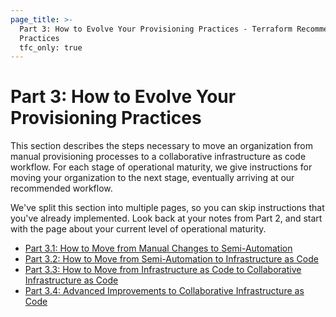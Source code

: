 ```yaml
---
page_title: >-
  Part 3: How to Evolve Your Provisioning Practices - Terraform Recommended
  Practices
  tfc_only: true
---
```


# Part 3: How to Evolve Your Provisioning Practices

This section describes the steps necessary to move an organization from manual provisioning processes to a collaborative infrastructure as code workflow. For each stage of operational maturity, we give instructions for moving your organization to the next stage, eventually arriving at our recommended workflow.

We've split this section into multiple pages, so you can skip instructions that you've already implemented. Look back at your notes from Part 2, and start with the page about your current level of operational maturity.

- [Part 3.1: How to Move from Manual Changes to Semi-Automation](/cloud-docs/guides/recommended-practices/part3.1)
- [Part 3.2: How to Move from Semi-Automation to Infrastructure as Code](/cloud-docs/guides/recommended-practices/part3.2)
- [Part 3.3: How to Move from Infrastructure as Code to Collaborative Infrastructure as Code](/cloud-docs/guides/recommended-practices/part3.3)
- [Part 3.4: Advanced Improvements to Collaborative Infrastructure as Code](/cloud-docs/guides/recommended-practices/part3.4)
